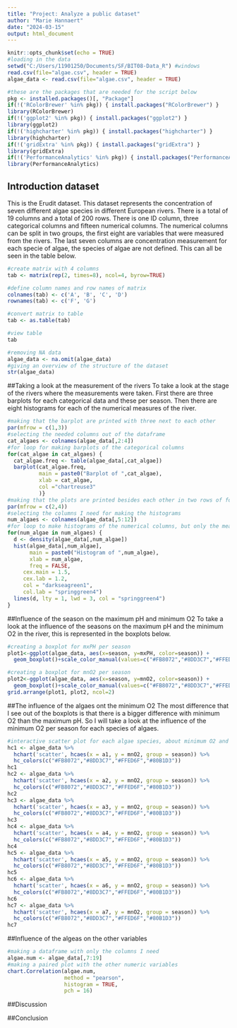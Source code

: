 ---
title: "Project: Analyze a public dataset"
author: "Marie Hannaert"
date: "2024-03-15"
output: html_document
---

```{r setup, include=TRUE}
knitr::opts_chunk$set(echo = TRUE)
#loading in the data
setwd("C:/Users/11901250/Documents/SF/BIT08-Data_R") #windows
read.csv(file="algae.csv", header = TRUE)
algae_data <- read.csv(file="algae.csv", header = TRUE)
```
```{r needed packages, include=True}
#these are the packages that are needed for the script below
pkg <- installed.packages()[, "Package"]
if(!('RColorBrewer' %in% pkg)) { install.packages("RColorBrewer") }
library(RColorBrewer)
if(!('ggplot2' %in% pkg)) { install.packages("ggplot2") }
library(ggplot2)
if(!('highcharter' %in% pkg)) { install.packages("highcharter") }
library(highcharter) 
if(!('gridExtra' %in% pkg)) { install.packages("gridExtra") }
library(gridExtra) 
if(!('PerformanceAnalytics' %in% pkg)) { install.packages("PerformanceAnalytics") }
library(PerformanceAnalytics)
```
## Introduction dataset
This is the Erudit dataset. This dataset represents the concentration of seven different algae species in different European rivers. There is a total of 19 columns and a total of 200 rows. There is one ID column, three categorical columns and fifteen numerical columns. The numerical columns can be split in two groups, the first eight are variables that were measured from the rivers. The last seven columns are concentration measurement for each specie of algae, the species of algae are not defined. This can all be seen in the table below. 
```{r creating table of variables, include=True}
#create matrix with 4 columns
tab <- matrix(rep(2, times=8), ncol=4, byrow=TRUE)

#define column names and row names of matrix
colnames(tab) <- c('A', 'B', 'C', 'D')
rownames(tab) <- c('F', 'G')

#convert matrix to table 
tab <- as.table(tab)

#view table 
tab
```

```{r removing the NA data, include=TRUE}
#removing NA data 
algae_data <- na.omit(algae_data)
#giving an overview of the structure of the dataset
str(algae_data)
```
##Taking a look at the measurement of the rivers 
To take a look at the stage of the rivers where the measurements were taken. First there are three barplots for each categorical data and these per season. Then there are eight histograms for each of the numerical measures of the river. 
```{r barplots and histograms, include=TRUE}
#making that the barplot are printed with three next to each other 
par(mfrow = c(1,3))
#selecting the needed columns out of the dataframe 
cat_algaes <- colnames(algae_data[,2:4])
#for loop for making barplots of the categorical columns 
for(cat_algae in cat_algaes) {
  cat_algae.freq <- table(algae_data[,cat_algae])
  barplot(cat_algae.freq,
          main = paste0("Barplot of ",cat_algae),
          xlab = cat_algae,
          col ="chartreuse3"
          )}
#making that the plots are printed besides each other in two rows of four 
par(mfrow = c(2,4))
#selecting the columns I need for making the histograms
num_algaes <- colnames(algae_data[,5:12])
#for loop to make histograms of the numerical columns, but only the measurements of the river 
for(num_algae in num_algaes) {
  d <- density(algae_data[,num_algae])
  hist(algae_data[,num_algae],
       main = paste0("Histogram of ",num_algae),
       xlab = num_algae, 
       freq = FALSE,
     cex.main = 1.5, 
     cex.lab = 1.2, 
     col = "darkseagreen1",
     col.lab = "springgreen4")
  lines(d, lty = 1, lwd = 3, col = "springgreen4")
}
```
##Influence of the season on the maximum pH and minimum O2 
To take a look at the influence of the seasons on the maximum pH and the minimum O2 in the river, this is represented in the boxplots below. 
```{r boxplots, include=TRUE}
#creating a boxplot for mxPH per season
plot1<-ggplot(algae_data, aes(x=season, y=mxPH, color=season)) +
  geom_boxplot()+scale_color_manual(values=c("#FB8072","#8DD3C7","#FFED6F","#80B1D3"))

#creating a boxplot for mnO2 per season
plot2<-ggplot(algae_data, aes(x=season, y=mnO2, color=season)) +
  geom_boxplot()+scale_color_manual(values=c("#FB8072","#8DD3C7","#FFED6F","#80B1D3"))
grid.arrange(plot1, plot2, ncol=2)
```
##The influence of the algaes ont the minimum O2 
The most difference that I see out of the boxplots is that there is a bigger difference with minimum O2 than the maximum pH. So I will take a look at the influence of the minimum O2 per season for each species of algaes. 
```{r interactive scatterplots, include=TRUE}
#interactive scatter plot for each algae species, about minimum O2 and colored by season
hc1 <- algae_data %>% 
  hchart('scatter', hcaes(x = a1, y = mnO2, group = season)) %>%
  hc_colors(c("#FB8072","#8DD3C7","#FFED6F","#80B1D3"))
hc1
hc2 <- algae_data %>% 
  hchart('scatter', hcaes(x = a2, y = mnO2, group = season)) %>%
  hc_colors(c("#FB8072","#8DD3C7","#FFED6F","#80B1D3"))
hc2
hc3 <- algae_data %>% 
  hchart('scatter', hcaes(x = a3, y = mnO2, group = season)) %>%
  hc_colors(c("#FB8072","#8DD3C7","#FFED6F","#80B1D3"))
hc3
hc4 <- algae_data %>% 
  hchart('scatter', hcaes(x = a4, y = mnO2, group = season)) %>%
  hc_colors(c("#FB8072","#8DD3C7","#FFED6F","#80B1D3"))
hc4
hc5 <- algae_data %>% 
  hchart('scatter', hcaes(x = a5, y = mnO2, group = season)) %>%
  hc_colors(c("#FB8072","#8DD3C7","#FFED6F","#80B1D3"))
hc5
hc6 <- algae_data %>% 
  hchart('scatter', hcaes(x = a6, y = mnO2, group = season)) %>%
  hc_colors(c("#FB8072","#8DD3C7","#FFED6F","#80B1D3"))
hc6
hc7 <- algae_data %>% 
  hchart('scatter', hcaes(x = a7, y = mnO2, group = season)) %>%
  hc_colors(c("#FB8072","#8DD3C7","#FFED6F","#80B1D3"))
hc7
```
##Influence of the algeas on the other variables
```{r paired plot, include=TRUE}
#making a dataframe with only the columns I need
algae.num <- algae_data[,7:19]
#making a paired plot with the other numeric variables
chart.Correlation(algae.num, 
                  method = "pearson",
                  histogram = TRUE, 
                  pch = 16)
```
##Discussion 

##Conclusion 

